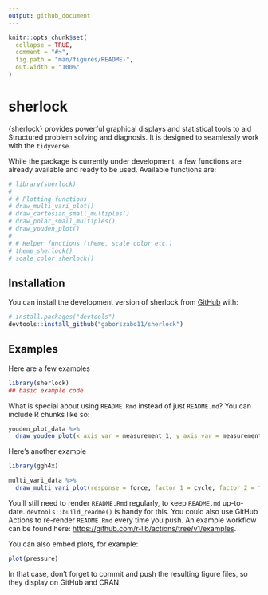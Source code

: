 ```yaml
---
output: github_document
---
```


<!-- README.md is generated from README.Rmd. Please edit that file -->

```r
knitr::opts_chunk$set(
  collapse = TRUE,
  comment = "#>",
  fig.path = "man/figures/README-",
  out.width = "100%"
)
```

# sherlock

<!-- badges: start -->
<!-- badges: end -->

{sherlock} provides powerful graphical displays and statistical tools to aid Structured problem solving and diagnosis. It is designed to seamlessly work with the `tidyverse`.

While the package is currently under development, a few functions are already available and ready to be used. Available functions are:
```r
# library(sherlock)
# 
# # Plotting functions
# draw_multi_vari_plot()
# draw_cartesian_small_multiples()
# draw_polar_small_multiples()
# draw_youden_plot()
# 
# # Helper functions (theme, scale color etc.)
# theme_sherlock()
# scale_color_sherlock()
```


## Installation

You can install the development version of sherlock from [GitHub](https://github.com/) with:

``` r
# install.packages("devtools")
devtools::install_github("gaborszabo11/sherlock")
```

## Examples

Here are a few examples :

```r
library(sherlock)
## basic example code
```

What is special about using `README.Rmd` instead of just `README.md`? You can include R chunks like so:

```r
youden_plot_data %>% 
  draw_youden_plot(x_axis_var = measurement_1, y_axis_var = measurement_2, grouping_var = location, x_axis_label = "Trial 1", y_axis_label = "Trial 2")
```

Here's another example
```r
library(ggh4x)

multi_vari_data %>% 
  draw_multi_vari_plot(response = force, factor_1 = cycle, factor_2 = fixture, factor_3 = line)
```



You'll still need to render `README.Rmd` regularly, to keep `README.md` up-to-date. `devtools::build_readme()` is handy for this. You could also use GitHub Actions to re-render `README.Rmd` every time you push. An example workflow can be found here: <https://github.com/r-lib/actions/tree/v1/examples>.

You can also embed plots, for example:

```r
plot(pressure)
```

In that case, don't forget to commit and push the resulting figure files, so they display on GitHub and CRAN.
